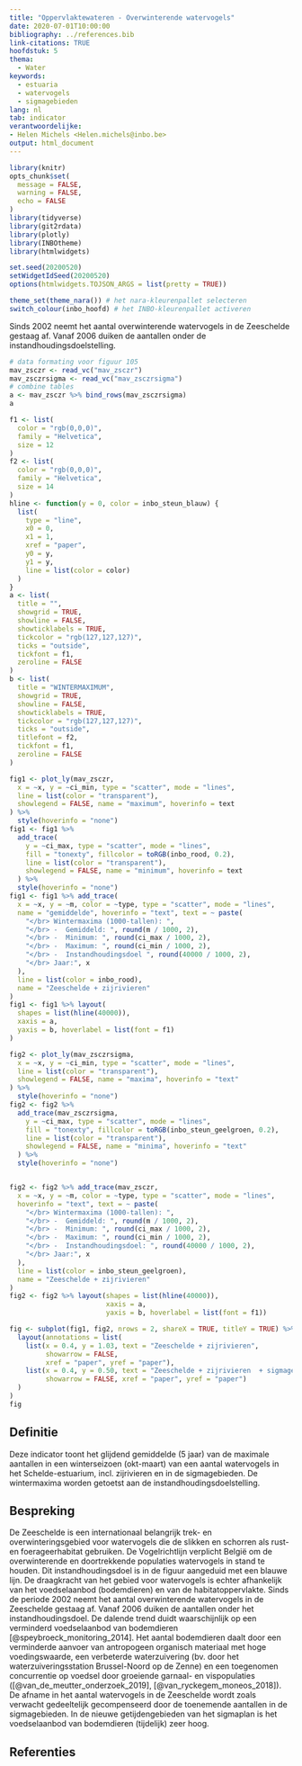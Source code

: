 ```yaml
---
title: "Oppervlaktewateren - Overwinterende watervogels"
date: 2020-07-01T10:00:00
bibliography: ../references.bib
link-citations: TRUE
hoofdstuk: 5
thema:
  - Water
keywords:
  - estuaria
  - watervogels
  - sigmagebieden
lang: nl
tab: indicator
verantwoordelijke:
- Helen Michels <Helen.michels@inbo.be>
output: html_document
---
```


```r
library(knitr)
opts_chunk$set(
  message = FALSE,
  warning = FALSE,
  echo = FALSE
)
library(tidyverse)
library(git2rdata)
library(plotly)
library(INBOtheme)
library(htmlwidgets)

set.seed(20200520)
setWidgetIdSeed(20200520)
options(htmlwidgets.TOJSON_ARGS = list(pretty = TRUE))

theme_set(theme_nara()) # het nara-kleurenpallet selecteren
switch_colour(inbo_hoofd) # het INBO-kleurenpallet activeren
```
Sinds 2002 neemt het aantal overwinterende watervogels in de Zeeschelde gestaag af.
Vanaf 2006 duiken de aantallen onder de instandhoudingsdoelstelling.

```r
# data formating voor figuur 105
mav_zsczr <- read_vc("mav_zsczr")
mav_zsczrsigma <- read_vc("mav_zsczrsigma")
# combine tables
a <- mav_zsczr %>% bind_rows(mav_zsczrsigma)
a
```
```r
f1 <- list(
  color = "rgb(0,0,0)",
  family = "Helvetica",
  size = 12
)
f2 <- list(
  color = "rgb(0,0,0)",
  family = "Helvetica",
  size = 14
)
hline <- function(y = 0, color = inbo_steun_blauw) {
  list(
    type = "line",
    x0 = 0,
    x1 = 1,
    xref = "paper",
    y0 = y,
    y1 = y,
    line = list(color = color)
  )
}
a <- list(
  title = "",
  showgrid = TRUE,
  showline = FALSE,
  showticklabels = TRUE,
  tickcolor = "rgb(127,127,127)",
  ticks = "outside",
  tickfont = f1,
  zeroline = FALSE
)
b <- list(
  title = "WINTERMAXIMUM",
  showgrid = TRUE,
  showline = FALSE,
  showticklabels = TRUE,
  tickcolor = "rgb(127,127,127)",
  ticks = "outside",
  titlefont = f2,
  tickfont = f1,
  zeroline = FALSE
)

fig1 <- plot_ly(mav_zsczr,
  x = ~x, y = ~ci_min, type = "scatter", mode = "lines",
  line = list(color = "transparent"),
  showlegend = FALSE, name = "maximum", hoverinfo = text
) %>%
  style(hoverinfo = "none")
fig1 <- fig1 %>%
  add_trace(
    y = ~ci_max, type = "scatter", mode = "lines",
    fill = "tonexty", fillcolor = toRGB(inbo_rood, 0.2),
    line = list(color = "transparent"),
    showlegend = FALSE, name = "minimum", hoverinfo = text
  ) %>%
  style(hoverinfo = "none")
fig1 <- fig1 %>% add_trace(
  x = ~x, y = ~m, color = ~type, type = "scatter", mode = "lines",
  name = "gemiddelde", hoverinfo = "text", text = ~ paste(
    "</br> Wintermaxima (1000-tallen): ",
    "</br> -  Gemiddeld: ", round(m / 1000, 2),
    "</br> -  Minimum: ", round(ci_max / 1000, 2),
    "</br> -  Maximum: ", round(ci_min / 1000, 2),
    "</br> -  Instandhoudingsdoel ", round(40000 / 1000, 2),
    "</br> Jaar:", x
  ),
  line = list(color = inbo_rood),
  name = "Zeeschelde + zijrivieren"
)
fig1 <- fig1 %>% layout(
  shapes = list(hline(40000)),
  xaxis = a,
  yaxis = b, hoverlabel = list(font = f1)
)

fig2 <- plot_ly(mav_zsczrsigma,
  x = ~x, y = ~ci_min, type = "scatter", mode = "lines",
  line = list(color = "transparent"),
  showlegend = FALSE, name = "maxima", hoverinfo = "text"
) %>%
  style(hoverinfo = "none")
fig2 <- fig2 %>%
  add_trace(mav_zsczrsigma,
    y = ~ci_max, type = "scatter", mode = "lines",
    fill = "tonexty", fillcolor = toRGB(inbo_steun_geelgroen, 0.2),
    line = list(color = "transparent"),
    showlegend = FALSE, name = "minima", hoverinfo = "text"
  ) %>%
  style(hoverinfo = "none")


fig2 <- fig2 %>% add_trace(mav_zsczr,
  x = ~x, y = ~m, color = ~type, type = "scatter", mode = "lines",
  hoverinfo = "text", text = ~ paste(
    "</br> Wintermaxima (1000-tallen): ",
    "</br> -  Gemiddeld: ", round(m / 1000, 2),
    "</br> -  Minimum: ", round(ci_max / 1000, 2),
    "</br> -  Maximum: ", round(ci_min / 1000, 2),
    "</br> -  Instandhoudingsdoel: ", round(40000 / 1000, 2),
    "</br> Jaar:", x
  ),
  line = list(color = inbo_steun_geelgroen),
  name = "Zeeschelde + zijrivieren"
)
fig2 <- fig2 %>% layout(shapes = list(hline(40000)),
                        xaxis = a,
                        yaxis = b, hoverlabel = list(font = f1))

fig <- subplot(fig1, fig2, nrows = 2, shareX = TRUE, titleY = TRUE) %>%
  layout(annotations = list(
    list(x = 0.4, y = 1.03, text = "Zeeschelde + zijrivieren",
         showarrow = FALSE,
         xref = "paper", yref = "paper"),
    list(x = 0.4, y = 0.50, text = "Zeeschelde + zijrivieren  + sigmagebieden",
         showarrow = FALSE, xref = "paper", yref = "paper")
  )
)
fig
```

## Definitie

Deze indicator toont het glijdend gemiddelde (5 jaar) van de maximale aantallen in een winterseizoen (okt-maart) van een aantal watervogels in het Schelde-estuarium, incl. zijrivieren en in de sigmagebieden. De wintermaxima worden getoetst aan de instandhoudingsdoelstelling.

## Bespreking

De Zeeschelde is een internationaal belangrijk trek- en overwinteringsgebied voor watervogels die de slikken en schorren als rust- en foerageerhabitat gebruiken. De Vogelrichtlijn verplicht België om de overwinterende en doortrekkende populaties watervogels in stand te houden. Dit instandhoudingsdoel is in de figuur aangeduid met een  blauwe lijn. De draagkracht van het gebied voor watervogels is echter afhankelijk van het voedselaanbod (bodemdieren) en van de habitatoppervlakte. Sinds de periode 2002 neemt het aantal overwinterende watervogels in de Zeeschelde gestaag af. Vanaf 2006 duiken de aantallen onder het instandhoudingsdoel.
De dalende trend duidt waarschijnlijk op een verminderd voedselaanbod van bodemdieren [@speybroeck_monitoring_2014].
Het aantal bodemdieren daalt door een verminderde aanvoer van antropogeen organisch materiaal met hoge voedingswaarde, een verbeterde waterzuivering (bv. door het waterzuiveringsstation Brussel-Noord op de Zenne) en een toegenomen concurrentie op voedsel door groeiende garnaal- en vispopulaties ([@van_de_meutter_onderzoek_2019], [@van_ryckegem_moneos_2018]).
De afname in het aantal watervogels in de Zeeschelde wordt zoals verwacht gedeeltelijk gecompenseerd door de toenemende aantallen in de sigmagebieden.
In de nieuwe getijdengebieden van het sigmaplan is het voedselaanbod van bodemdieren (tijdelijk) zeer hoog.

## Referenties
